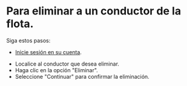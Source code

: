 # Para eliminar a un conductor de la flota.
Siga estos pasos:

- [Inicie sesión en su cuenta](https://www.meterapp.co/en/signin).
* Localice al conductor que desea eliminar.
* Haga clic en la opción "Eliminar".
* Seleccione "Continuar" para confirmar la eliminación.
